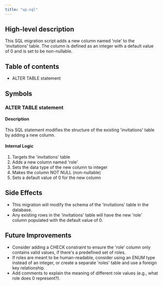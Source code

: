 ```yaml
---
title: "up.sql"
---
```


## High-level description
This SQL migration script adds a new column named 'role' to the 'invitations' table. The column is defined as an integer with a default value of 0 and is set to be non-nullable.

## Table of contents
- ALTER TABLE statement

## Symbols

### ALTER TABLE statement
#### Description
This SQL statement modifies the structure of the existing 'invitations' table by adding a new column.

#### Internal Logic
1. Targets the 'invitations' table
2. Adds a new column named 'role'
3. Sets the data type of the new column to integer
4. Makes the column NOT NULL (non-nullable)
5. Sets a default value of 0 for the new column

## Side Effects
- This migration will modify the schema of the 'invitations' table in the database.
- Any existing rows in the 'invitations' table will have the new 'role' column populated with the default value of 0.

## Future Improvements
- Consider adding a CHECK constraint to ensure the 'role' column only contains valid values, if there's a predefined set of roles.
- If roles are meant to be human-readable, consider using an ENUM type instead of an integer, or create a separate 'roles' table and use a foreign key relationship.
- Add comments to explain the meaning of different role values (e.g., what role does 0 represent?).